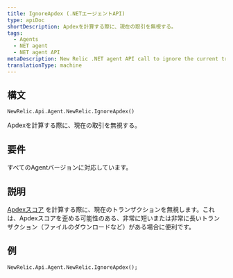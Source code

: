 ```yaml
---
title: IgnoreApdex (.NETエージェントAPI)
type: apiDoc
shortDescription: Apdexを計算する際に、現在の取引を無視する。
tags:
  - Agents
  - NET agent
  - NET agent API
metaDescription: New Relic .NET agent API call to ignore the current transaction when calculating your app's overall Apdex score.
translationType: machine
---
```


## 構文

```
NewRelic.Api.Agent.NewRelic.IgnoreApdex()
```

Apdexを計算する際に、現在の取引を無視する。

## 要件

すべてのAgentバージョンに対応しています。

## 説明

[Apdexスコア](/docs/apm/new-relic-apm/apdex/apdex-measuring-user-satisfaction) を計算する際に、現在のトランザクションを無視します。これは、Apdexスコアを歪める可能性のある、非常に短いまたは非常に長いトランザクション（ファイルのダウンロードなど）がある場合に便利です。

## 例

```
NewRelic.Api.Agent.NewRelic.IgnoreApdex();
```
